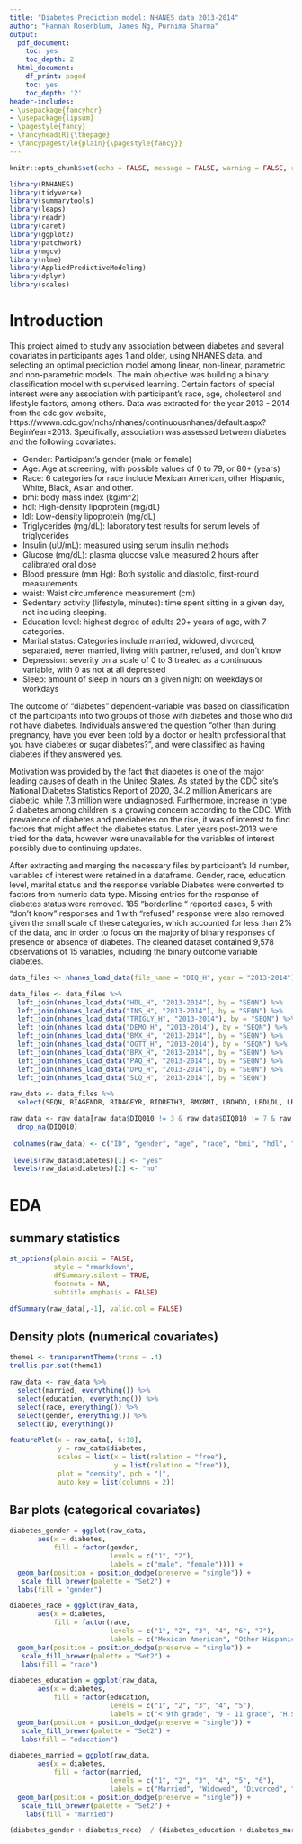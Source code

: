 ```yaml
---
title: "Diabetes Prediction model: NHANES data 2013-2014" 
author: "Hannah Rosenblum, James Ng, Purnima Sharma"
output:
  pdf_document:
    toc: yes
    toc_depth: 2
  html_document:
    df_print: paged
    toc: yes
    toc_depth: '2'
header-includes:
- \usepackage{fancyhdr}
- \usepackage{lipsum}
- \pagestyle{fancy}
- \fancyhead[R]{\thepage}
- \fancypagestyle{plain}{\pagestyle{fancy}}
--- 
```


```r
knitr::opts_chunk$set(echo = FALSE, message = FALSE, warning = FALSE, results = 'asis')
```

\newpage

```r
library(RNHANES)
library(tidyverse)
library(summarytools)
library(leaps)
library(readr)
library(caret)
library(ggplot2)
library(patchwork)
library(mgcv)
library(nlme)
library(AppliedPredictiveModeling)
library(dplyr)
library(scales)
```

# Introduction

This project aimed to study any association between diabetes and several covariates in participants ages 1 and older, using NHANES data, and selecting an optimal prediction model among linear, non-linear, parametric and non-parametric models. The main objective was building a binary classification model with supervised learning. Certain factors of special interest were any association with participant’s race, age, cholesterol and lifestyle factors, among others. Data was extracted for the year 2013 - 2014 from the cdc.gov website, https://wwwn.cdc.gov/nchs/nhanes/continuousnhanes/default.aspx?BeginYear=2013. Specifically, association was assessed between diabetes and the following covariates:

* Gender: Participant's gender (male or female)
* Age: Age at screening, with possible values of 0 to 79, or 80+ (years)
* Race: 6 categories for race include Mexican American, other Hispanic, White, Black, Asian and other. 
* bmi: body mass index (kg/m^2) 
* hdl: High-density lipoprotein (mg/dL)
* ldl: Low-density lipoprotein (mg/dL)
* Triglycerides (mg/dL): laboratory test results for serum levels of triglycerides
* Insulin (uU/mL): measured using serum insulin methods
* Glucose (mg/dL): plasma glucose value measured 2 hours after calibrated oral dose
* Blood pressure (mm Hg): Both systolic and diastolic, first-round measurements
* waist: Waist circumference measurement (cm)
* Sedentary activity (lifestyle, minutes): time spent sitting in a given day, not including sleeping.
* Education level: highest degree of adults 20+ years of age, with 7 categories. 
* Marital status: Categories include married, widowed, divorced, separated, never married, living with partner, refused, and don't know
* Depression: severity on a scale of 0 to 3 treated as a continuous variable, with 0 as not at all depressed
* Sleep: amount of sleep in hours on a given night on weekdays or workdays

The outcome of "diabetes" dependent-variable was based on classification of the participants into two groups of those with diabetes and those who did not have diabetes. Individuals answered the question "other than during pregnancy, have you ever been told by a doctor or health professional that you have diabetes or sugar diabetes?", and were classified as having diabetes if they answered yes.

Motivation was provided by the fact that diabetes is one of the major leading causes of death in the United States. As stated by the CDC site's National Diabetes Statistics Report of 2020, 34.2 million Americans are diabetic, while 7.3 million were undiagnosed. Furthermore, increase in type 2 diabetes among children is a growing concern according to the CDC. With prevalence of diabetes and prediabetes on the rise, it was of interest to find factors that might affect the diabetes status. Later years post-2013 were tried for the data, however were unavailable for the variables of interest possibly due to continuing updates. 

After extracting and merging the necessary files by participant’s Id number, variables of interest were retained in a dataframe. Gender, race, education level, marital status  and the response variable Diabetes were converted to factors from numeric data type. Missing entries for the response of diabetes status were removed. 185 “borderline “ reported cases, 5 with “don’t know” responses and 1 with “refused” response were also removed given the small scale of these categories, which accounted for less than 2% of the data, and in order to focus on the majority of binary responses of presence or absence of diabetes. The cleaned dataset contained 9,578 observations of 15 variables, including the binary outcome variable diabetes. 

```r
data_files <- nhanes_load_data(file_name = "DIQ_H", year = "2013-2014")

data_files <- data_files %>% 
  left_join(nhanes_load_data("HDL_H", "2013-2014"), by = "SEQN") %>%
  left_join(nhanes_load_data("INS_H", "2013-2014"), by = "SEQN") %>%
  left_join(nhanes_load_data("TRIGLY_H", "2013-2014"), by = "SEQN") %>% 
  left_join(nhanes_load_data("DEMO_H", "2013-2014"), by = "SEQN") %>% 
  left_join(nhanes_load_data("BMX_H", "2013-2014"), by = "SEQN") %>% 
  left_join(nhanes_load_data("OGTT_H", "2013-2014"), by = "SEQN") %>% 
  left_join(nhanes_load_data("BPX_H", "2013-2014"), by = "SEQN") %>% 
  left_join(nhanes_load_data("PAQ_H", "2013-2014"), by = "SEQN") %>% 
  left_join(nhanes_load_data("DPQ_H", "2013-2014"), by = "SEQN") %>% 
  left_join(nhanes_load_data("SLQ_H", "2013-2014"), by = "SEQN")

raw_data <- data_files %>% 
  select(SEQN, RIAGENDR, RIDAGEYR, RIDRETH3, BMXBMI, LBDHDD, LBDLDL, LBXTR, LBXIN, LBXGLT, BPXSY1, BPXDI1, BMXWAIST,  PAD680, DMDEDUC2, DMDMARTL, DPQ020, SLD010H,  DIQ010) 

raw_data <- raw_data[raw_data$DIQ010 != 3 & raw_data$DIQ010 != 7 & raw_data$DIQ010 != 9, ] %>%  mutate(RIAGENDR = as_factor(RIAGENDR), RIDRETH3 = as_factor(RIDRETH3),DMDEDUC2 = as_factor(DMDEDUC2), DMDMARTL = as_factor(DMDMARTL), DIQ010 = as_factor(DIQ010) ) %>% 
  drop_na(DIQ010) 
 
 colnames(raw_data) <- c("ID", "gender", "age", "race", "bmi", "hdl", "ldl", "triglyceride", "insulin", "glucose", "bp_systolic","bp_diastolic", "waist","lifestyle", "education", "married", "depression", "sleep", "diabetes") 
 
 levels(raw_data$diabetes)[1] <- "yes"
 levels(raw_data$diabetes)[2] <- "no"
```

# EDA

## summary statistics

```r
st_options(plain.ascii = FALSE,       
           style = "rmarkdown", 
           dfSummary.silent = TRUE,        
           footnote = NA,          
           subtitle.emphasis = FALSE)      

dfSummary(raw_data[,-1], valid.col = FALSE)
```

## Density plots (numerical covariates)

```r

theme1 <- transparentTheme(trans = .4)
trellis.par.set(theme1)

raw_data <- raw_data %>% 
  select(married, everything()) %>% 
  select(education, everything()) %>% 
  select(race, everything()) %>% 
  select(gender, everything()) %>% 
  select(ID, everything())

featurePlot(x = raw_data[, 6:18], 
            y = raw_data$diabetes,
            scales = list(x = list(relation = "free"), 
                          y = list(relation = "free")),
            plot = "density", pch = "|", 
            auto.key = list(columns = 2))
```

## Bar plots (categorical covariates)

```r
diabetes_gender = ggplot(raw_data, 
       aes(x = diabetes, 
           fill = factor(gender,
                         levels = c("1", "2"),
                         labels = c("male", "female")))) + 
  geom_bar(position = position_dodge(preserve = "single")) +
   scale_fill_brewer(palette = "Set2") +
  labs(fill = "gender")

diabetes_race = ggplot(raw_data, 
       aes(x = diabetes, 
           fill = factor(race,
                         levels = c("1", "2", "3", "4", "6", "7"),
                         labels = c("Mexican American", "Other Hispanic", "White", "Black", "Asian", "Other")))) + 
  geom_bar(position = position_dodge(preserve = "single")) +
   scale_fill_brewer(palette = "Set2") +
   labs(fill = "race")

diabetes_education = ggplot(raw_data, 
       aes(x = diabetes, 
           fill = factor(education,
                         levels = c("1", "2", "3", "4", "5"),
                         labels = c("< 9th grade", "9 - 11 grade", "H.S./GED", "Some college", "College graduate")))) + 
  geom_bar(position = position_dodge(preserve = "single")) +
   scale_fill_brewer(palette = "Set2") +
   labs(fill = "education")

diabetes_married = ggplot(raw_data, 
       aes(x = diabetes, 
           fill = factor(married,
                         levels = c("1", "2", "3", "4", "5", "6"),
                         labels = c("Married", "Widowed", "Divorced", "Separated", "Never married", "Living with partner")))) + 
  geom_bar(position = position_dodge(preserve = "single")) +
   scale_fill_brewer(palette = "Set2") +
    labs(fill = "married")

(diabetes_gender + diabetes_race)  / (diabetes_education + diabetes_married) 
```

